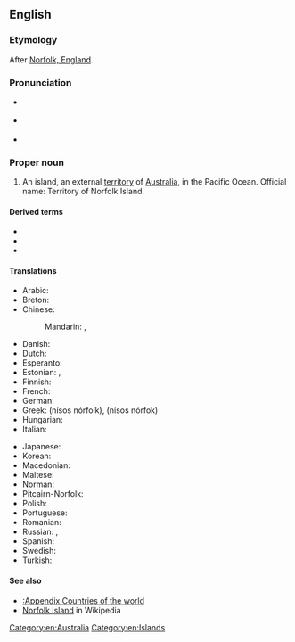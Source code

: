 ==English==
{{wikipedia}}

===Etymology===
After [[w:Norfolk, England|Norfolk, England]].

===Pronunciation===
* {{a|UK}} {{IPA|en|/ˈnɔː.fək ˈaɪ.lənd/}}
* {{a|US}} {{IPA|en|/ˈnɔɹ.fɔk ˈaɪ.lənd/}}
* {{audio|en|en-us-Norfolk Island.ogg|Audio (US)}}

===Proper noun===
{{en-proper noun|head=[[Norfolk]] [[island|Island]]}}

# An island, an external [[territory]] of [[Australia]], in the Pacific Ocean. Official name: Territory of Norfolk Island.

====Derived terms====
* {{l|en|Norfolk Islander}}
* {{l|en|Norfolk Island pine}}
* {{l|en|Norfolk Island star pine}}

====Translations====
{{trans-top|external territory of Australia}}
* Arabic: {{t-needed|ar}}
* Breton: {{t|br|Enez Norfolk}}
* Chinese:
*: Mandarin: {{t+|cmn|諾福克島|sc=Hani}}, {{t+|cmn|诺福克岛|tr=Nuòfúkè dǎo|sc=Hani}}
* Danish: {{t|da|Norfolk Island}}
* Dutch: {{t|nl|Norfolkeiland}}
* Esperanto: {{t|eo|Norfolkinsulo}}
* Estonian: {{t|et|Norfolk}} {{qualifier|territory}}, {{t|et|Norfolki saar}} {{qualifier|island}}
* Finnish: {{t+|fi|Norfolkinsaari}}
* French: {{t+|fr|île Norfolk|f}}
* German: {{t+|de|Norfolkinsel|f}}
* Greek: {{t|el|Νήσος Νόρφολκ|f}} (nísos nórfolk), {{t|el|Νήσος Νόρφοκ|f}} (nísos nórfok)
* Hungarian: {{t+|hu|Norfolk-sziget}}
* Italian: {{t|it|Isola Norfolk}}
{{trans-mid}}
* Japanese: {{t|ja|ノーフォーク島|tr=Nōfōku-tō|sc=Jpan}}
* Korean: {{t|ko|^노퍽 섬}}
* Macedonian: {{t|mk|Норфолк|m}}
* Maltese: {{t|mt|Gżira Norfolk}}
* Norman: {{t|nrf|Île dé Norfolk|f}}
* Pitcairn-Norfolk: {{t|pih|Norfuk Ailen}}
* Polish: {{t+|pl|Norfolk}}
* Portuguese: {{t|pt|ilha Norfolk|f}}
* Romanian: {{t|ro|Insula Norfolk}}
* Russian: {{t+|ru|Но́рфолк|m}}, {{t|ru|о́стров Но́рфолк|m}}
* Spanish: {{t|es|isla Norfolk|f}}
* Swedish: {{t+|sv|Norfolkön}}
* Turkish: {{t+|tr|Norfolk Adası}}
{{trans-bottom}}

====See also====
* [[:Appendix:Countries of the world]]
* [[w:Norfolk Island|Norfolk Island]] in Wikipedia

[[Category:en:Australia]]
[[Category:en:Islands]]